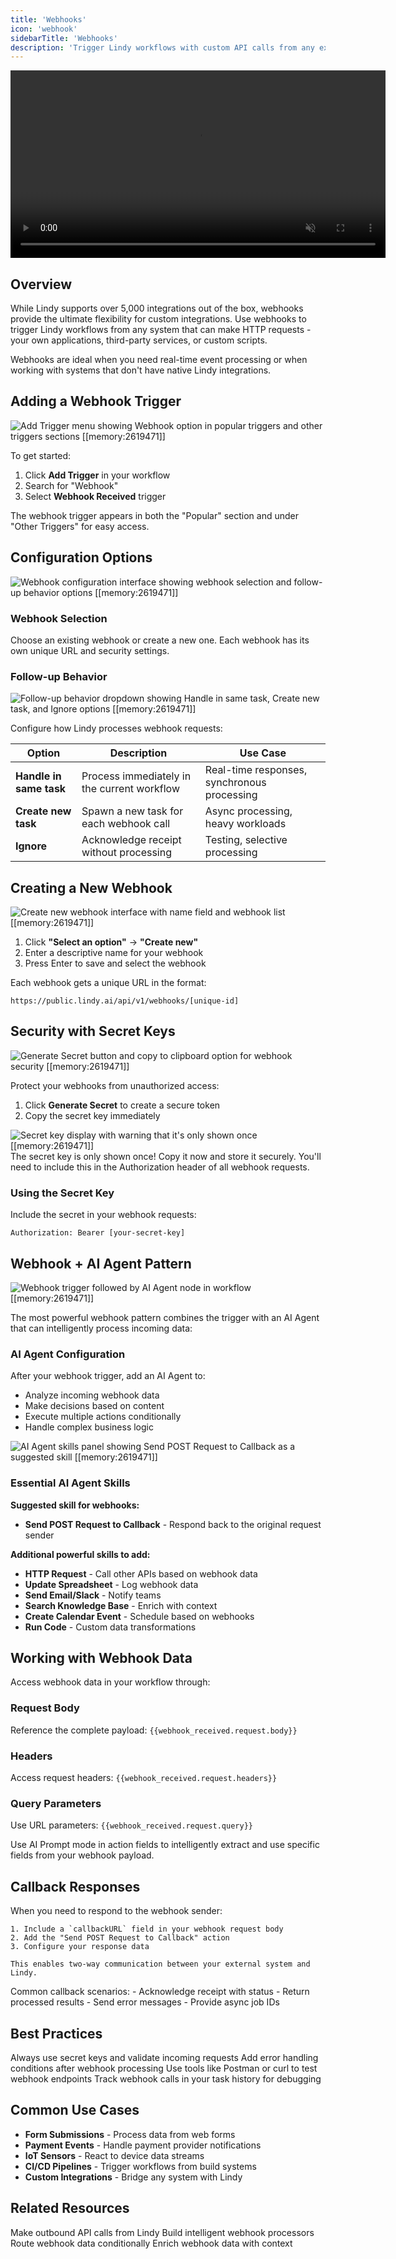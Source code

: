 ```yaml
---
title: 'Webhooks'
icon: 'webhook'
sidebarTitle: 'Webhooks'
description: 'Trigger Lindy workflows with custom API calls from any external system'
---
```


<div style={{ display: 'flex', justifyContent: 'center', margin: '2rem 0' }}>
  <div className="video-card">
    <video
      src="https://lindy-docs-content.nyc3.digitaloceanspaces.com/webhook-demo.mp4"
      width="600"
      autoPlay
      muted
      loop
      playsInline
      style={{ display: 'block', width: '100%', borderRadius: '16px' }}
    />
  </div>
</div>

## Overview

While Lindy supports over 5,000 integrations out of the box, webhooks provide the ultimate flexibility for custom integrations. Use webhooks to trigger Lindy workflows from any system that can make HTTP requests - your own applications, third-party services, or custom scripts.

<Note>
Webhooks are ideal when you need real-time event processing or when working with systems that don't have native Lindy integrations.
</Note>

## Adding a Webhook Trigger

<Frame>
  <img src="/lindy-brand-assets/lindy-webhook-add-trigger.png" alt="Add Trigger menu showing Webhook option in popular triggers and other triggers sections [[memory:2619471]]" />
</Frame>

To get started:
1. Click **Add Trigger** in your workflow
2. Search for "Webhook" 
3. Select **Webhook Received** trigger

The webhook trigger appears in both the "Popular" section and under "Other Triggers" for easy access.

## Configuration Options

<Frame>
  <img src="/lindy-brand-assets/lindy-webhook-show-fields-to-fill.png" alt="Webhook configuration interface showing webhook selection and follow-up behavior options [[memory:2619471]]" />
</Frame>

### Webhook Selection
Choose an existing webhook or create a new one. Each webhook has its own unique URL and security settings.

### Follow-up Behavior

<Frame>
  <img src="/lindy-brand-assets/lindy-webhook-follow-up-behavior.png" alt="Follow-up behavior dropdown showing Handle in same task, Create new task, and Ignore options [[memory:2619471]]" />
</Frame>

Configure how Lindy processes webhook requests:

| Option | Description | Use Case |
|--------|-------------|----------|
| **Handle in same task** | Process immediately in the current workflow | Real-time responses, synchronous processing |
| **Create new task** | Spawn a new task for each webhook call | Async processing, heavy workloads |
| **Ignore** | Acknowledge receipt without processing | Testing, selective processing |

## Creating a New Webhook

<Frame>
  <img src="/lindy-brand-assets/lindy-webhook-create-webhook.png" alt="Create new webhook interface with name field and webhook list [[memory:2619471]]" />
</Frame>

1. Click **"Select an option"** → **"Create new"**
2. Enter a descriptive name for your webhook
3. Press Enter to save and select the webhook

Each webhook gets a unique URL in the format:
```plaintext
https://public.lindy.ai/api/v1/webhooks/[unique-id]
```

## Security with Secret Keys

<Frame>
  <img src="/lindy-brand-assets/lindy-webhok-generate-secret.png" alt="Generate Secret button and copy to clipboard option for webhook security [[memory:2619471]]" />
</Frame>

Protect your webhooks from unauthorized access:

1. Click **Generate Secret** to create a secure token
2. Copy the secret key immediately

<Frame>
  <img src="/lindy-brand-assets/lindy-webhook-secret-generated.png" alt="Secret key display with warning that it's only shown once [[memory:2619471]]" />
</Frame>

<Warning>
The secret key is only shown once! Copy it now and store it securely. You'll need to include this in the Authorization header of all webhook requests.
</Warning>

### Using the Secret Key

Include the secret in your webhook requests:
```http
Authorization: Bearer [your-secret-key]
```

## Webhook + AI Agent Pattern

<Frame>
  <img src="/lindy-brand-assets/lindy-webhook-ai-agent.png" alt="Webhook trigger followed by AI Agent node in workflow [[memory:2619471]]" />
</Frame>

The most powerful webhook pattern combines the trigger with an AI Agent that can intelligently process incoming data:

### AI Agent Configuration

After your webhook trigger, add an AI Agent to:
- Analyze incoming webhook data
- Make decisions based on content
- Execute multiple actions conditionally
- Handle complex business logic

<Frame>
  <img src="/lindy-brand-assets/lindy-webhook-ai-agent-skills.png" alt="AI Agent skills panel showing Send POST Request to Callback as a suggested skill [[memory:2619471]]" />
</Frame>

### Essential AI Agent Skills

**Suggested skill for webhooks:**
- **Send POST Request to Callback** - Respond back to the original request sender

**Additional powerful skills to add:**
- **HTTP Request** - Call other APIs based on webhook data
- **Update Spreadsheet** - Log webhook data
- **Send Email/Slack** - Notify teams
- **Search Knowledge Base** - Enrich with context
- **Create Calendar Event** - Schedule based on webhooks
- **Run Code** - Custom data transformations

## Working with Webhook Data

Access webhook data in your workflow through:

### Request Body
Reference the complete payload: `{{webhook_received.request.body}}`

### Headers
Access request headers: `{{webhook_received.request.headers}}`

### Query Parameters
Use URL parameters: `{{webhook_received.request.query}}`

<Tip>
Use AI Prompt mode in action fields to intelligently extract and use specific fields from your webhook payload.
</Tip>

## Callback Responses

<AccordionGroup>
  <Accordion title="Send POST Request to Callback">
    When you need to respond to the webhook sender:
    
    1. Include a `callbackURL` field in your webhook request body
    2. Add the "Send POST Request to Callback" action
    3. Configure your response data
    
    This enables two-way communication between your external system and Lindy.
  </Accordion>
  
  <Accordion title="Response Patterns">
    Common callback scenarios:
    - Acknowledge receipt with status
    - Return processed results
    - Send error messages
    - Provide async job IDs
  </Accordion>
</AccordionGroup>

## Best Practices

<CardGroup cols={2}>
  <Card title="Secure Your Webhooks" icon="shield-halved">
    Always use secret keys and validate incoming requests
  </Card>
  
  <Card title="Handle Errors Gracefully" icon="triangle-exclamation">
    Add error handling conditions after webhook processing
  </Card>
  
  <Card title="Test Thoroughly" icon="vial">
    Use tools like Postman or curl to test webhook endpoints
  </Card>
  
  <Card title="Monitor Usage" icon="chart-line">
    Track webhook calls in your task history for debugging
  </Card>
</CardGroup>

## Common Use Cases

- **Form Submissions** - Process data from web forms
- **Payment Events** - Handle payment provider notifications
- **IoT Sensors** - React to device data streams
- **CI/CD Pipelines** - Trigger workflows from build systems
- **Custom Integrations** - Bridge any system with Lindy

## Related Resources

<CardGroup cols={2}>
  <Card title="HTTP Request" href="/skills/by-lindy/http-request" icon="globe">
    Make outbound API calls from Lindy
  </Card>
  <Card title="AI Agents" href="/fundamentals/lindy-101/ai-agents" icon="robot">
    Build intelligent webhook processors
  </Card>
  <Card title="Conditions" href="/fundamentals/lindy-101/conditions" icon="code-branch">
    Route webhook data conditionally
  </Card>
  <Card title="Knowledge Base" href="/fundamentals/lindy-101/knowledge-base" icon="database">
    Enrich webhook data with context
  </Card>
</CardGroup>
